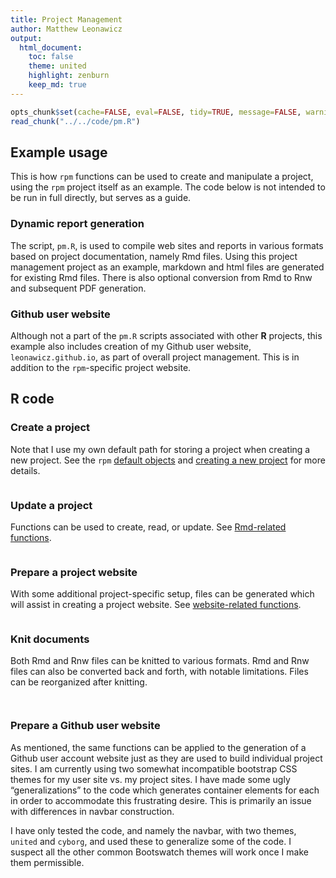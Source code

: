 ```yaml
---
title: Project Management
author: Matthew Leonawicz
output:
  html_document:
    toc: false
    theme: united
    highlight: zenburn
    keep_md: true
---
```


```r
opts_chunk$set(cache=FALSE, eval=FALSE, tidy=TRUE, message=FALSE, warning=FALSE)
read_chunk("../../code/pm.R")
```

## Example usage
This is how `rpm` functions can be used to create and manipulate a project, using the `rpm` project itself as an example.
The code below is not intended to be run in full directly, but serves as a guide.

### Dynamic report generation
The script, `pm.R`, is used to compile web sites and reports in various formats based on project documentation, namely Rmd files.
Using this project management project as an example, markdown and html files are generated for existing Rmd files.
There is also optional conversion from Rmd to Rnw and subsequent PDF generation.

### Github user website
Although not a part of the `pm.R` scripts associated with other **R** projects,
this example also includes creation of my Github user website, `leonawicz.github.io`, as part of overall project management.
This is in addition to the `rpm`-specific project website.

## R code

### Create a project
Note that I use my own default path for storing a project when creating a new project.
See the `rpm` [default objects](objects.html "default objects") and [creating a new project](func_new.html "new project") for more details.

```r
```

### Update a project
Functions can be used to create, read, or update. See [Rmd-related functions](func_rmd.html "Rmd-related functions").

```r
```

### Prepare a project website
With some additional project-specific setup, files can be generated which will assist in creating a project website.
See [website-related functions](func_website.html "website-related functions").

```r
```

### Knit documents
Both Rmd and Rnw files can be knitted to various formats.
Rmd and Rnw files can also be converted back and forth, with notable limitations.
Files can be reorganized after knitting.

```r
```

```r
```

### Prepare a Github user website
As mentioned, the same functions can be applied to the generation of a Github user account website just as they are used to build individual project sites.
I am currently using two somewhat incompatible bootstrap CSS themes for my user site vs. my project sites.
I have made some ugly "generalizations" to the code which generates container elements for each in order to accommodate this frustrating desire.
This is primarily an issue with differences in navbar construction.

I have only tested the code, and namely the navbar, with two themes, `united` and `cyborg`, and used these to generalize some of the code.
I suspect all the other common Bootswatch themes will work once I make them permissible.

```r
```
